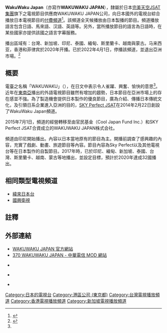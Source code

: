 {{頻道資訊
| 頻道名稱     = WakuWaku Japan
| 頻道圖片檔案      = File:WakuWaku_Japan_logo.svg
| 開播日期     = 2014年2月22日（印尼）<br />2014年6月1日（缅甸）<br />2015年7月6日（新加坡）<br />2016年3月28日（泰国）<br />2016年9月1日（台湾）<br />2016年10月7日（斯里兰卡）<br>2016年12月1日（越南）<br>2017年2月1日（蒙古）<br />2020年3月13日（泰國）<br> 2021年4月5日（菲律賓）<br>
| 停播日期       = 2022年4月1日<ref>{{cite news |title=關於WAKUWAKU JAPAN結束營運一事 |url=https://www.wakuwakujapan.com/zh/news/20220225/ |work=WAKUWAKU JAPAN |date=2022-02-25 |accessdate=2022-03-21 |archive-date=2022-03-21 |archive-url=https://web.archive.org/web/20220321053202/https://www.wakuwakujapan.com/zh/news/20220225/ }}</ref>
| 擁有者         = WakuWaku Japan公司<br /><small>（SKY Perfect JSAT Group）</small>
| 總部所在       = [[日本|日本]][[東京都|東京都]][[港區_(東京都)|港區]]<br />日本東京都[[江東區_(東京都)|江東區]]
| 口号          = '''Experience the Real Japan'''
| country = {{JPN}}
| language       = 英语、日语、印尼语、汉語、泰语
| web              = {{URL|www.wakuwakujapan.tv}}
}}
'''WakuWaku Japan'''（亦寫作'''WAKUWAKU JAPAN'''），隸屬於日本[[完美天空JSAT集團|完美天空JSAT集團]]旗下之電視節目供應商WAKUWAKU JAPAN公司，向日本國外的電視台綜合播放日本電視節目的[[收費電視|付費頻道]]<ref name="news">{{cite news |author1=藍立晴 |title=正宗日本台WAKUWAKU JAPAN登台開播 |url=https://cnews.com.tw/%E6%AD%A3%E5%AE%97%E6%97%A5%E6%9C%AC%E5%8F%B0wakuwaku-japan%E7%99%BB%E5%8F%B0%E9%96%8B%E6%92%AD/ |accessdate=2020-11-02 |work=匯流新聞網 |date=2016-09-05 |archive-date=2021-06-23 |archive-url=https://web.archive.org/web/20210623111203/https://cnews.com.tw/%E6%AD%A3%E5%AE%97%E6%97%A5%E6%9C%AC%E5%8F%B0wakuwaku-japan%E7%99%BB%E5%8F%B0%E9%96%8B%E6%92%AD/ }}</ref>。該頻道全天候播放由日本製播的節目。頻道播放語言包含日語、馬來語、汉語、英語等。另外，當所播放節目的語言為日語時，在某些國家亦提供該國之語言字幕服務。

播出區域有：台灣、新加坡、印尼、泰國、緬甸、斯里蘭卡、越南與蒙古。马来西亚，香港和菲律宾於2020年开播。已於2022年4月1日，停播該頻道，並退出亞洲市場。<ref>{{cite news |script-title=ja: 海外向け日本コンテンツ専門チャンネル「WAKUWAKU JAPAN」放送・配信終了のお知らせ |url=https://www.skyperfectjsat.space/news/detail/wakuwaku_japan225.html |work=WAKUWAKU JAPAN |date=2022-02-25 |accessdate=2022-02-26 |archive-date=2022-04-17 |archive-url=https://web.archive.org/web/20220417004809/https://www.skyperfectjsat.space/news/detail/wakuwaku_japan225.html }}</ref>

== 概要 ==
電臺之名稱「WAKUWAKU」（{{lang|ja|ワクワク，わくわく}}），在日文中表示令人雀躍、興奮、愉快的意思<ref name="news" />。近年在[[東南亞|東南亞]]播出的外語電視節目雖然有增加的趨勢，日本節目在亞洲市場上的存在感並不強。為了製造機會提供日本製作的優良節目，廣為介紹、傳播日本傳統文化，及引領日系企業進入亞洲的目的，[[完美天空JSAT集團|SKY Perfect JSAT]]在2014年2月22日創設了WakuWaku Japan頻道。

2015年7月1日，頻道的經營轉移至由官民基金{{link-ja|海外需要開拓支援機構}}（Cool Japan Fund Inc.）和SKY Perfect JSAT合資成立的WAKUWAKU JAPAN株式会社。

頻道由印尼開始播出。內容以日本當地原有的節目為主。開播前調查了感興趣的內容，充實了戲劇、動畫、旅遊節目等內容。節目內容為Sky Perfect以及其他電視台等在日本製作的自製節目。2017年時，已於印尼、緬甸、新加坡、泰國、台灣、斯里蘭卡、越南、蒙古等地播出，並設定目標，預計於2020年達成32國播出。


==相同類型電視頻道==
*[[緯來日本台|緯來日本台]]
*[[國興衛視|國興衛視]]

== 註釋 ==
{{Reflist}}

== 外部連結 ==
* [https://www.wakuwakujapan.com/zh/ WAKUWAKU JAPAN 官方網站] {{Wayback|url=https://www.wakuwakujapan.com/zh/ |date=20220401074935 }} {{zh-tw icon}}
* [http://mod.cht.com.tw/tv/channel.php?id=370 370 WAKUWAKU JAPAN - 中華電信 MOD 網站] {{Wayback|url=http://mod.cht.com.tw/tv/channel.php?id=370 |date=20220514094937 }} {{zh-tw icon}}
* {{Facebook|wwj.twn}} {{zh-tw icon}}
* {{instagram|wakuwaku_japan}}
* {{Twitter|WWJAPAN_TWN}} {{zh-tw icon}}

{{台灣有線電視頻道列表}}

[[Category:日本的電視台|Category:日本的電視台]]
[[Category:港區公司_(東京都)|Category:港區公司 (東京都)]]
[[Category:台灣電視播放頻道|Category:台灣電視播放頻道]]
[[Category:香港電視播放頻道|Category:香港電視播放頻道]]
[[Category:新加坡電視播放頻道|Category:新加坡電視播放頻道]]